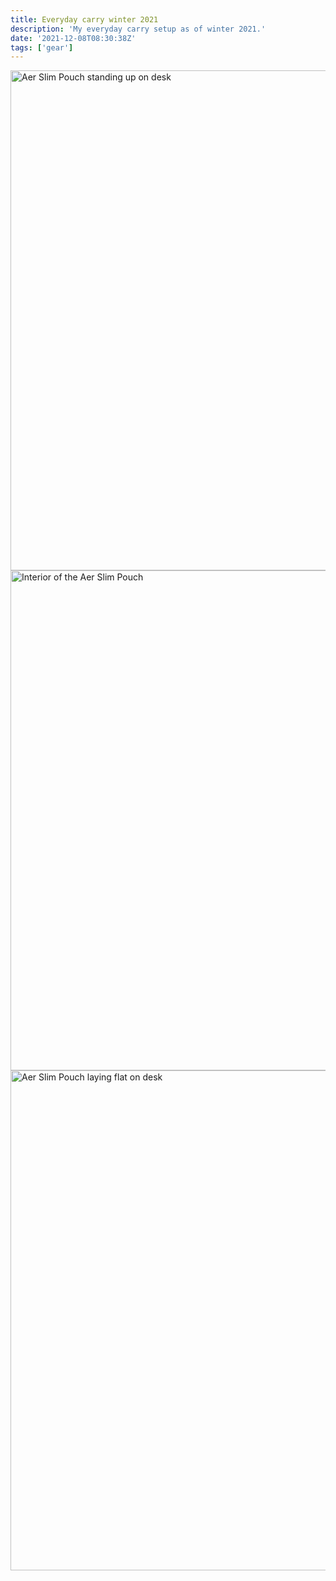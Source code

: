```yaml
---
title: Everyday carry winter 2021
description: 'My everyday carry setup as of winter 2021.'
date: '2021-12-08T08:30:38Z'
tags: ['gear']
---
```


<Slideshow>
  <Image
    src="/images/edc-winter-2021-1.jpg"
    width="1200"
    height="800"
    alt="Aer Slim Pouch standing up on desk"
    priority
  />
  <Image
    src="/images/edc-winter-2021-2.jpg"
    width="1200"
    height="800"
    alt="Interior of the Aer Slim Pouch"
  />
  <Image
    src="/images/edc-winter-2021-3.jpg"
    width="1200"
    height="800"
    alt="Aer Slim Pouch laying flat on desk"
  />
</Slideshow>

<Card
  link="https://bellroy.com/products/phone-case-3-card/leather_i12mini/black#slide-0"
  eyebrow="Phone/Wallet"
  title="iPhone 12 with Bellroy 3-card Case"
  description="Hands down my favorite case/wallet combination. Can't see myself ever going back to a convential wallet after using this case."
/>

<Card
  link="https://www.civivi.com/collections/best-sellers/products/civivi-odium-flipper-knife-c2010-g10-d2"
  eyebrow="Knife"
  title="CIVIVI Odium"
  description="For the price point, the Odium is one of my favorite knifes. Perfect size and blade shape, and I am a big fan of the jade scales."
/>

<Card
  link="https://www.olightstore.com/i3t-eos.html"
  eyebrow="Flashlight"
  title="Olight i3T EOS"
  description="The flashlight is getting a lot of use this time of year. I have been very happy with the change to the i3T EOS from the S1R Baton II. Great size with just enough light."
/>

<Card
  link="https://www.spacepen.com/"
  eyebrow="Pen"
  title="Fisher Space Pen"
  description="I don't find myself writing all that much, but when you need a pen, you need a pen. This just falls into your pocket without you really noticing it's there."
/>

<Card
  link="https://www.leatherman.com/style-ps-25.html"
  eyebrow="Keys"
  title="Leatherman Style PS"
  description="A TSA approved Leatherman, always comes in handy when needed. The pliers are very useful even though they are fairly small. Stays connected to my keychain for easy access."
/>